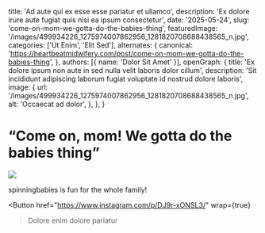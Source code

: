   title: 'Ad aute qui ex esse esse pariatur et ullamco',
  description: 'Ex dolore irure aute fugiat quis nisi ea ipsum consectetur',
  date: '2025-05-24',
  slug: 'come-on-mom-we-gotta-do-the-babies-thing',
  featuredImage: '/images/499934226_1275974007862956_1281820708688438565_n.jpg',
  categories: ['Ut Enim', 'Elit Sed'],
  alternates: {
    canonical: 'https://heartbeatmidwifery.com/post/come-on-mom-we-gotta-do-the-babies-thing',
  },
  authors: [{ name: 'Dolor Sit Amet' }],
  openGraph: {
    title: 'Ex dolore ipsum non aute in sed nulla velit laboris dolor cillum',
    description: 'Sit incididunt adipiscing laborum fugiat voluptate id nostrud dolore laboris',
    image: {
      url: '/images/499934226_1275974007862956_1281820708688438565_n.jpg',
      alt: 'Occaecat ad dolor',
    },
  },
}


# “Come on, mom! We gotta do the babies thing”

<Image
  src="/images/499934226_1275974007862956_1281820708688438565_n.jpg"
  size="large"
  wrap={true}
/>

spinningbabies is fun for the whole family!

<Button
  href="https://www.instagram.com/p/DJ9r-xONSL3/"
  wrap={true}
>Dolore enim dolore pariatur</Button>

